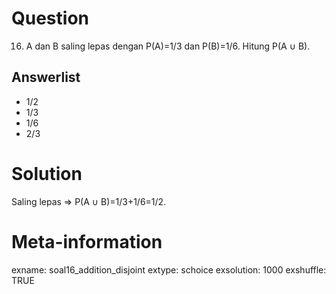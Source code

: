 Question
========
(16) A dan B saling lepas dengan P(A)=1/3 dan P(B)=1/6. Hitung P(A ∪ B).

Answerlist
----------
* 1/2
* 1/3
* 1/6
* 2/3

Solution
========
Saling lepas ⇒ P(A ∪ B)=1/3+1/6=1/2.

Meta-information
================
exname: soal16_addition_disjoint
extype: schoice
exsolution: 1000
exshuffle: TRUE
